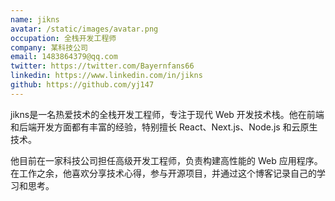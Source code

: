 ```yaml
---
name: jikns
avatar: /static/images/avatar.png
occupation: 全栈开发工程师
company: 某科技公司
email: 1483864379@qq.com
twitter: https://twitter.com/Bayernfans66
linkedin: https://www.linkedin.com/in/jikns
github: https://github.com/yj147
---
```


jikns是一名热爱技术的全栈开发工程师，专注于现代 Web 开发技术栈。他在前端和后端开发方面都有丰富的经验，特别擅长 React、Next.js、Node.js 和云原生技术。

他目前在一家科技公司担任高级开发工程师，负责构建高性能的 Web 应用程序。在工作之余，他喜欢分享技术心得，参与开源项目，并通过这个博客记录自己的学习和思考。
